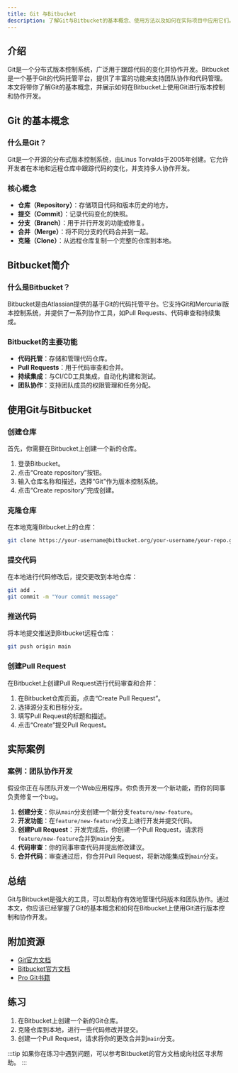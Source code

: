 ```yaml
---
title: Git 与Bitbucket
description: 了解Git与Bitbucket的基本概念、使用方法以及如何在实际项目中应用它们。
---
```


## 介绍

Git是一个分布式版本控制系统，广泛用于跟踪代码的变化并协作开发。Bitbucket是一个基于Git的代码托管平台，提供了丰富的功能来支持团队协作和代码管理。本文将带你了解Git的基本概念，并展示如何在Bitbucket上使用Git进行版本控制和协作开发。

## Git 的基本概念

### 什么是Git？

Git是一个开源的分布式版本控制系统，由Linus Torvalds于2005年创建。它允许开发者在本地和远程仓库中跟踪代码的变化，并支持多人协作开发。

### 核心概念

- **仓库（Repository）**：存储项目代码和版本历史的地方。
- **提交（Commit）**：记录代码变化的快照。
- **分支（Branch）**：用于并行开发的功能或修复。
- **合并（Merge）**：将不同分支的代码合并到一起。
- **克隆（Clone）**：从远程仓库复制一个完整的仓库到本地。

## Bitbucket简介

### 什么是Bitbucket？

Bitbucket是由Atlassian提供的基于Git的代码托管平台。它支持Git和Mercurial版本控制系统，并提供了一系列协作工具，如Pull Requests、代码审查和持续集成。

### Bitbucket的主要功能

- **代码托管**：存储和管理代码仓库。
- **Pull Requests**：用于代码审查和合并。
- **持续集成**：与CI/CD工具集成，自动化构建和测试。
- **团队协作**：支持团队成员的权限管理和任务分配。

## 使用Git与Bitbucket

### 创建仓库

首先，你需要在Bitbucket上创建一个新的仓库。

1. 登录Bitbucket。
2. 点击“Create repository”按钮。
3. 输入仓库名称和描述，选择“Git”作为版本控制系统。
4. 点击“Create repository”完成创建。

### 克隆仓库

在本地克隆Bitbucket上的仓库：

```bash
git clone https://your-username@bitbucket.org/your-username/your-repo.git
```

### 提交代码

在本地进行代码修改后，提交更改到本地仓库：

```bash
git add .
git commit -m "Your commit message"
```

### 推送代码

将本地提交推送到Bitbucket远程仓库：

```bash
git push origin main
```

### 创建Pull Request

在Bitbucket上创建Pull Request进行代码审查和合并：

1. 在Bitbucket仓库页面，点击“Create Pull Request”。
2. 选择源分支和目标分支。
3. 填写Pull Request的标题和描述。
4. 点击“Create”提交Pull Request。

## 实际案例

### 案例：团队协作开发

假设你正在与团队开发一个Web应用程序。你负责开发一个新功能，而你的同事负责修复一个bug。

1. **创建分支**：你从`main`分支创建一个新分支`feature/new-feature`。
2. **开发功能**：在`feature/new-feature`分支上进行开发并提交代码。
3. **创建Pull Request**：开发完成后，你创建一个Pull Request，请求将`feature/new-feature`合并到`main`分支。
4. **代码审查**：你的同事审查代码并提出修改建议。
5. **合并代码**：审查通过后，你合并Pull Request，将新功能集成到`main`分支。

## 总结

Git与Bitbucket是强大的工具，可以帮助你有效地管理代码版本和团队协作。通过本文，你应该已经掌握了Git的基本概念和如何在Bitbucket上使用Git进行版本控制和协作开发。

## 附加资源

- [Git官方文档](https://git-scm.com/doc)
- [Bitbucket官方文档](https://support.atlassian.com/bitbucket-cloud/)
- [Pro Git书籍](https://git-scm.com/book/en/v2)

## 练习

1. 在Bitbucket上创建一个新的Git仓库。
2. 克隆仓库到本地，进行一些代码修改并提交。
3. 创建一个Pull Request，请求将你的更改合并到`main`分支。

:::tip
如果你在练习中遇到问题，可以参考Bitbucket的官方文档或向社区寻求帮助。
:::